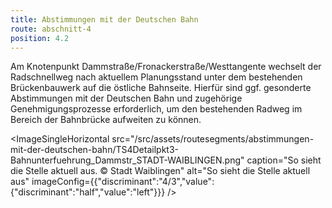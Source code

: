 ```yaml
---
title: Abstimmungen mit der Deutschen Bahn
route: abschnitt-4
position: 4.2
---
```

Am Knotenpunkt Dammstraße/Fronackerstraße/Westtangente wechselt der Radschnellweg nach aktuellem Planungsstand unter dem bestehenden Brückenbauwerk auf die östliche Bahnseite. Hierfür sind ggf. gesonderte Abstimmungen mit der Deutschen Bahn und zugehörige Genehmigungsprozesse erforderlich, um den bestehenden Radweg im Bereich der Bahnbrücke aufweiten zu können.

<ImageSingleHorizontal src="/src/assets/routesegments/abstimmungen-mit-der-deutschen-bahn/TS4Detailpkt3-Bahnunterfuehrung_Dammstr_STADT-WAIBLINGEN.png" caption="So sieht die Stelle aktuell aus. © Stadt Waiblingen" alt="So sieht die Stelle aktuell aus" imageConfig={{"discriminant":"4/3","value":{"discriminant":"half","value":"left"}}} />

